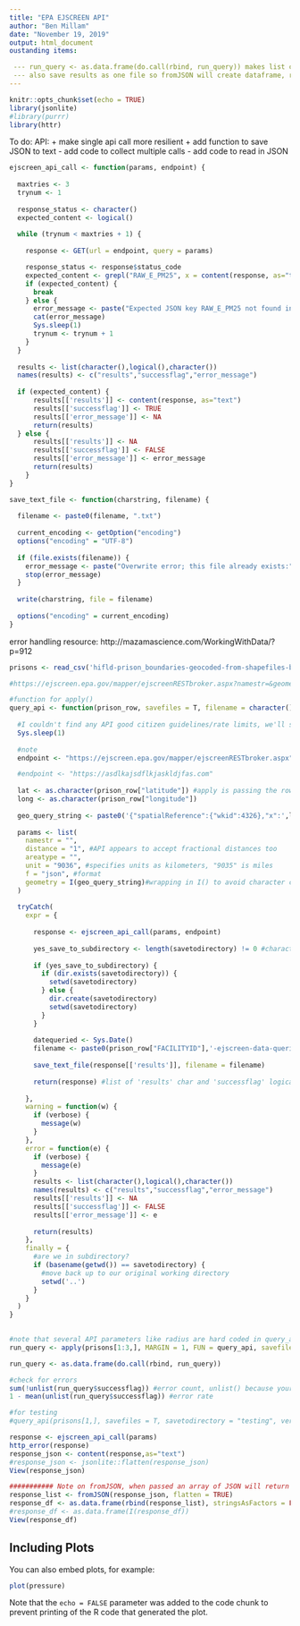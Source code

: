 ```yaml
---
title: "EPA EJSCREEN API"
author: "Ben Millam"
date: "November 19, 2019"
output: html_document
oustanding items: 

 --- run_query <- as.data.frame(do.call(rbind, run_query)) makes list columns, need fix
 --- also save results as one file so fromJSON will create dataframe, remove system time from filename
---
```


```r
knitr::opts_chunk$set(echo = TRUE)
library(jsonlite)
#library(purrr)
library(httr)

```

To do:
API:
+ make single api call more resilient
+ add function to save JSON to text
- add code to collect multiple calls
- add code to read in JSON


```r
ejscreen_api_call <- function(params, endpoint) {
  
  maxtries <- 3
  trynum <- 1
  
  response_status <- character()
  expected_content <- logical()
  
  while (trynum < maxtries + 1) {
    
    response <- GET(url = endpoint, query = params)

    response_status <- response$status_code
    expected_content <- grepl("RAW_E_PM25", x = content(response, as="text")) #check that an expected JSON key is present, we'll handle error catching outside of the api call function
    if (expected_content) {
      break
    } else {
      error_message <- paste("Expected JSON key RAW_E_PM25 not found in response content of attempt",trynum,"of",maxtries,". Response code",response_status,"content:",content(response, as="text"))
      cat(error_message)
      Sys.sleep(1)
      trynum <- trynum + 1
    }
  }
  
  results <- list(character(),logical(),character())
  names(results) <- c("results","successflag","error_message")
  
  if (expected_content) {
      results[['results']] <- content(response, as="text")
      results[['successflag']] <- TRUE
      results[['error_message']] <- NA
      return(results)
  } else {
      results[['results']] <- NA
      results[['successflag']] <- FALSE
      results[['error_message']] <- error_message
      return(results)
    }
}

```

```r
save_text_file <- function(charstring, filename) {
  
  filename <- paste0(filename, ".txt")
  
  current_encoding <- getOption("encoding")
  options("encoding" = "UTF-8")
  
  if (file.exists(filename)) {
    error_message <- paste("Overwrite error; this file already exists:", filename)
    stop(error_message)
  }
  
  write(charstring, file = filename)
  
  options("encoding" = current_encoding)
}
```

error handling resource:
http://mazamascience.com/WorkingWithData/?p=912

```r
prisons <- read_csv('hifld-prison_boundaries-geocoded-from-shapefiles-by-ucd-team.csv')

#https://ejscreen.epa.gov/mapper/ejscreenRESTbroker.aspx?namestr=&geometry={"spatialReference":{"wkid":4326},"x":-90.43382492108161,"y":32.848323133090894}&distance=1&unit=9035&areatype=&areaid=&f=pjson

#function for apply()
query_api <- function(prison_row, savefiles = T, filename = character(), savetodirectory = character(), verbose = FALSE) {
  
  #I couldn't find any API good citizen guidelines/rate limits, we'll sleep for 1 second
  Sys.sleep(1)
  
  #note
  endpoint <- "https://ejscreen.epa.gov/mapper/ejscreenRESTbroker.aspx"

  #endpoint <- "https://asdlkajsdflkjaskldjfas.com"
  
  lat <- as.character(prison_row["latitude"]) #apply is passing the row as a named vector, likely already character but just in case
  long <- as.character(prison_row["longitude"])
  
  geo_query_string <- paste0('{"spatialReference":{"wkid":4326},"x":',long,',"y":',lat,'}') #reference: '{"spatialReference":{"wkid":4326},"x":-90.43382492108161,"y":32.848323133090894}'
      
  params <- list(
    namestr = "",
    distance = "1", #API appears to accept fractional distances too
    areatype = "",
    unit = "9036", #specifies units as kilometers, "9035" is miles
    f = "json", #format
    geometry = I(geo_query_string)#wrapping in I() to avoid character conversion eg ' ' into %20, this fixed a bug where API was returning error
  )
  
  tryCatch( 
    expr = {
      
      response <- ejscreen_api_call(params, endpoint)
      
      yes_save_to_subdirectory <- length(savetodirectory) != 0 #character() length == 0
  
      if (yes_save_to_subdirectory) {
        if (dir.exists(savetodirectory)) {
          setwd(savetodirectory)
        } else {
          dir.create(savetodirectory)
          setwd(savetodirectory)
        }
      }
      
      datequeried <- Sys.Date()
      filename <- paste0(prison_row["FACILITYID"],'-ejscreen-data-queried-',datequeried) #save_text_file will append '.txt'
      
      save_text_file(response[['results']], filename = filename)
      
      return(response) #list of 'results' char and 'successflag' logical
      
    },
    warning = function(w) {
      if (verbose) {
        message(w)
      }
    },
    error = function(e) {
      if (verbose) {
        message(e)
      }
      results <- list(character(),logical(),character())
      names(results) <- c("results","successflag","error_message")
      results[['results']] <- NA
      results[['successflag']] <- FALSE
      results[['error_message']] <- e
      
      return(results)
    },
    finally = {
      #are we in subdirectory?
      if (basename(getwd()) == savetodirectory) {
        #move back up to our original working directory
        setwd('..')
      }
    }
  )
}
  

#note that several API parameters like radius are hard coded in query_api()
run_query <- apply(prisons[1:3,], MARGIN = 1, FUN = query_api, savefiles = T, savetodirectory = "testing", verbose = TRUE)

run_query <- as.data.frame(do.call(rbind, run_query))

#check for errors
sum(!unlist(run_query$successflag)) #error count, unlist() because your df columns are list columns... need fix later
1 - mean(unlist(run_query$successflag)) #error rate

#for testing
#query_api(prisons[1,], savefiles = T, savetodirectory = "testing", verbose = TRUE)


```


```r
response <- ejscreen_api_call(params)
http_error(response)
response_json <- content(response,as="text")
#response_json <- jsonlite::flatten(response_json)
View(response_json)
```

```r
########### Note on fromJSON, when passed an array of JSON will return data.frame, e.g. [ {}, {}, ...], but a single object {} will return a list
response_list <- fromJSON(response_json, flatten = TRUE)
response_df <- as.data.frame(rbind(response_list), stringsAsFactors = FALSE)
#response_df <- as.data.frame(I(response_df))
View(response_df)
```

## Including Plots

You can also embed plots, for example:

```r
plot(pressure)
```

Note that the `echo = FALSE` parameter was added to the code chunk to prevent printing of the R code that generated the plot.
